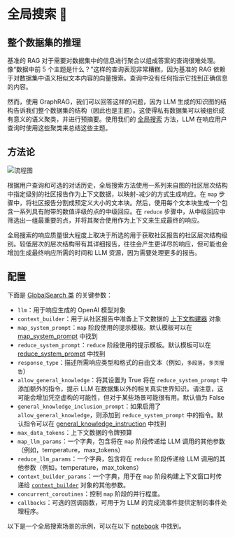 
# 全局搜索 🔎

## 整个数据集的推理

基准的 RAG 对于需要对数据集中的信息进行聚合以组成答案的查询很难处理。像“数据中前 5 个主题是什么？”这样的查询表现非常糟糕，因为基准的 RAG 依赖于对数据集中语义相似文本内容的向量搜索。查询中没有任何指示它找到正确信息的内容。

然而，使用 GraphRAG，我们可以回答这样的问题，因为 LLM 生成的知识图的结构告诉我们整个数据集的结构（因此也是主题）。这使得私有数据集可以被组织成有意义的语义聚类，并进行预摘要。使用我们的 [全局搜索](https://github.com/microsoft/graphrag/blob/main//graphrag/query/structured_search/global_search/) 方法，LLM 在响应用户查询时使用这些聚类来总结这些主题。

## 方法论

![流程图](/img/globalsearch.png)

根据用户查询和可选的对话历史，全局搜索方法使用一系列来自图的社区层次结构中指定级别的社区报告作为上下文数据，以映射-减少的方式生成响应。在 `map` 步骤中，将社区报告分割成预定义大小的文本块。然后，使用每个文本块生成一个包含一系列具有附带的数值评级的点的中级回应。在 `reduce` 步骤中，从中级回应中筛选出一组最重要的点，并将其聚合使用作为上下文来生成最终的响应。

全局搜索的响应质量很大程度上取决于所选的用于获取社区报告的社区层次结构级别。较低层次的层次结构带有其详细报告，往往会产生更详尽的响应，但可能也会增加生成最终响应所需的时间和 LLM 资源，因为需要处理更多的报告。

## 配置

下面是 [GlobalSearch 类](https://github.com/microsoft/graphrag/blob/main//graphrag/query/structured_search/global_search/search.py) 的关键参数：
* `llm`：用于响应生成的 OpenAI 模型对象
* `context_builder`：用于从社区报告中准备上下文数据的 [上下文构建器](https://github.com/microsoft/graphrag/blob/main//graphrag/query/structured_search/global_search/community_context.py) 对象
* `map_system_prompt`：`map` 阶段使用的提示模板。默认模板可以在 [map_system_prompt](https://github.com/microsoft/graphrag/blob/main//graphrag/query/structured_search/global_search/map_system_prompt.py) 中找到
* `reduce_system_prompt`：`reduce` 阶段使用的提示模板。默认模板可以在 [reduce_system_prompt](https://github.com/microsoft/graphrag/blob/main//graphrag/query/structured_search/global_search/reduce_system_prompt.py) 中找到
* `response_type`：描述所需响应类型和格式的自由文本（例如，`多段落`，`多页报告`）
* `allow_general_knowledge`：将其设置为 True 将在 `reduce_system_prompt` 中添加额外的指令，提示 LLM 在数据集以外的相关真实世界知识。请注意，这可能会增加凭空虚构的可能性，但对于某些场景可能很有用。默认值为 False
* `general_knowledge_inclusion_prompt`：如果启用了 `allow_general_knowledge`，则添加到 `reduce_system_prompt` 中的指令。默认指令可以在 [general_knowledge_instruction](https://github.com/microsoft/graphrag/blob/main//graphrag/query/structured_search/global_search/reduce_system_prompt.py) 中找到
* `max_data_tokens`：上下文数据的令牌预算
* `map_llm_params`：一个字典，包含将在 `map` 阶段传递给 LLM 调用的其他参数（例如，temperature，max_tokens）
* `reduce_llm_params`：一个字典，包含将在 `reduce` 阶段传递给 LLM 调用的其他参数（例如，temperature，max_tokens）
* `context_builder_params`：一个字典，用于在 `map` 阶段构建上下文窗口时传递给 [`context_builder`](https://github.com/microsoft/graphrag/blob/main//graphrag/query/structured_search/global_search/community_context.py) 对象的其他参数。
* `concurrent_coroutines`：控制 `map` 阶段的并行程度。
* `callbacks`：可选的回调函数，可用于为 LLM 的完成流事件提供定制的事件处理程序。


以下是一个全局搜索场景的示例，可以在以下 [notebook](https://microsoft.github.io/graphrag/posts/query/notebooks/global_search_nb/) 中找到。 
